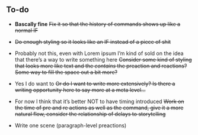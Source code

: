 ## To-do

- **Bascally fine** ~~Fix it so that the history of commands shows up like a normal IF~~
- ~~Do enough styling so it looks like an IF instead of a piece of shit~~
- Probably not this, even with Lorem ipsum I'm kind of sold on the idea that there's a way to write something here ~~Consider some kind of styling that looks more like text and the *contains* the preaction and reactions? Some way to fill the space out a bit more?~~
- Yes I do want to ~~Or do I want to write more extensively? Is there a writing opportunity here to say more at a meta level...~~
- For now I think that it's better NOT to have timing introduced ~~Work on the time of pre and re actions as well as the command, give it a more natural flow, consider the relationship of delays to storytelling~~

- Write one scene (paragraph-level preactions)